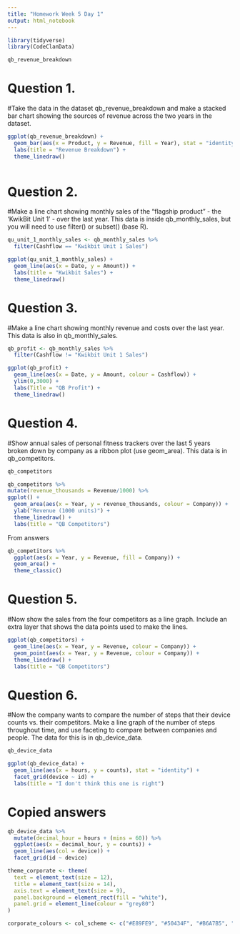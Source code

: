 ```yaml
---
title: "Homework Week 5 Day 1"
output: html_notebook
---
```


```r
library(tidyverse)
library(CodeClanData)
```

```r
qb_revenue_breakdown
```

# Question 1.

#Take the data in the dataset qb_revenue_breakdown and make a stacked bar chart showing the sources of revenue across the two years in the dataset. 

```r
ggplot(qb_revenue_breakdown) +
  geom_bar(aes(x = Product, y = Revenue, fill = Year), stat = "identity") +
  labs(title = "Revenue Breakdown") +
  theme_linedraw()
  
```

# Question 2.
#Make a line chart showing monthly sales of the “flagship product” - the ‘KwikBit Unit 1’ - over the last year. This data is inside qb_monthly_sales, but you will need to use filter() or subset() (base R).

```r
qu_unit_1_monthly_sales <- qb_monthly_sales %>% 
  filter(Cashflow == "Kwikbit Unit 1 Sales")
```

```r
ggplot(qu_unit_1_monthly_sales) +
  geom_line(aes(x = Date, y = Amount)) +
  labs(title = "Kwikbit Sales") +
  theme_linedraw()
```

# Question 3.
#Make a line chart showing monthly revenue and costs over the last year. This data is also in qb_monthly_sales.

```r
qb_profit <- qb_monthly_sales %>% 
  filter(Cashflow != "Kwikbit Unit 1 Sales")
```

```r
ggplot(qb_profit) +
  geom_line(aes(x = Date, y = Amount, colour = Cashflow)) +
  ylim(0,3000) +
  labs(Title = "QB Profit") +
  theme_linedraw()
```

# Question 4.
#Show annual sales of personal fitness trackers over the last 5 years broken down by company as a ribbon plot (use geom_area). This data is in qb_competitors. 

```r
qb_competitors
```
```r
qb_competitors %>% 
mutate(revenue_thousands = Revenue/1000) %>% 
ggplot() +
  geom_area(aes(x = Year, y = revenue_thousands, colour = Company)) +
  ylab("Revenue (1000 units)") +
  theme_linedraw() +
  labs(title = "QB Competitors")
```

From answers 

```r
qb_competitors %>% 
  ggplot(aes(x = Year, y = Revenue, fill = Company)) +
  geom_area() +
  theme_classic()
```

# Question 5.
#Now show the sales from the four competitors as a line graph. Include an extra layer that shows the data points used to make the lines. 

```r
ggplot(qb_competitors) +
  geom_line(aes(x = Year, y = Revenue, colour = Company)) +
  geom_point(aes(x = Year, y = Revenue, colour = Company)) +
  theme_linedraw() +
  labs(title = "QB Competitors")
```

# Question 6.
#Now the company wants to compare the number of steps that their device counts vs. their competitors. Make a line graph of the number of steps throughout time, and use faceting to compare between companies and people. The data for this is in qb_device_data. 

```r
qb_device_data
```

```r
ggplot(qb_device_data) +
  geom_line(aes(x = hours, y = counts), stat = "identity") +
  facet_grid(device ~ id) +
  labs(title = "I don't think this one is right")
```
# Copied answers 


```r
qb_device_data %>% 
  mutate(decimal_hour = hours + (mins = 60)) %>% 
  ggplot(aes(x = decimal_hour, y = counts)) +
  geom_line(aes(col = device)) +
  facet_grid(id ~ device)
```


```r
theme_corporate <- theme(
  text = element_text(size = 12),
  title = element_text(size = 14),
  axis.text = element_text(size = 9),
  panel.background = element_rect(fill = "white"),
  panel.grid = element_line(colour = "grey80")
)
```
```r
corporate_colours <- col_scheme <- c("#E89FE9", "#50434F", "#B6A7B5", "#F9A472", "#BD7040")
```

